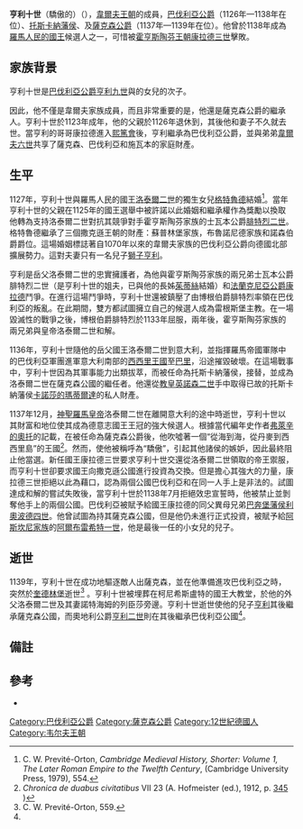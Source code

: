 '''亨利十世'''（驕傲的）（{{bd|約1108年|？|1139年|10月20日|catIdx=H}}），[[韋爾夫家族|韋爾夫王朝]]的成員，[[巴伐利亞公爵|巴伐利亞公爵]]（1126年—1138年在位）、[[托斯卡納統治者列表|托斯卡納藩侯]]、{{link-en|斯波萊托公爵|Duke of Spoleto}}及[[薩克森公爵列表|薩克森公爵]]（1137年—1139年在位）。他曾於1138年成為[[羅馬人民的國王|羅馬人民的國王]]候選人之一，可惜被[[霍亨斯陶芬王朝|霍亨斯陶芬王朝]][[康拉德三世_(德意志)|康拉德三世]]擊敗。

==家族背景==
亨利十世是[[亨利九世_(巴伐利亞)|巴伐利亞公爵亨利九世]]與{{link-en|馬格努斯 (薩克森公爵)|Magnus, Duke of Saxony|薩克森公爵馬格努斯}}的女兒{{link-en|沃爾夫希爾德 (薩克森)|Wulfhilde of Saxony|沃爾夫希爾德}}的次子。

因此，他不僅是韋爾夫家族成員，而且非常重要的是，他還是薩克森公爵的繼承人。亨利十世於1123年成年，他的父親於1126年退休到{{link-en|溫加滕修道院|Weingarten Abbey}}，其後他和妻子不久就去世。當亨利的哥哥康拉德進入[[熙篤會|熙篤會]]後，亨利繼承為巴伐利亞公爵，並與弟弟[[韋爾夫六世|韋爾夫六世]]共享了薩克森、巴伐利亞和施瓦本的家庭財產{{sfn|Chisholm|1911|p=293}}。

==生平==
1127年，亨利十世與羅馬人民的國王[[洛泰爾二世_(神聖羅馬帝國)|洛泰爾二世]]的獨生女兒[[敘普林根堡的格特魯德|格特魯德]]結婚<ref>C. W. Previté-Orton, ''Cambridge Medieval History, Shorter: Volume 1, The Later Roman Empire to the Twelfth Century'', (Cambridge University Press, 1979), 554.</ref>。當年亨利十世的父親在1125年的國王選舉中被許諾以此婚姻和繼承權作為獎勵以換取他轉為支持洛泰爾二世對抗其競爭對手霍亨斯陶芬家族的士瓦本公爵[[腓特烈二世_(士瓦本)|腓特烈二世]]。格特魯德繼承了三個撒克遜王朝的財產：蘇普林堡家族，布魯諾尼德家族和諾森伯爵爵位。這場婚姻標誌著自1070年以來的韋爾夫家族的巴伐利亞公爵向德國北部擴展勢力。這對夫妻只有一名兒子[[獅子亨利|獅子亨利]]。

亨利是岳父洛泰爾二世的忠實擁護者，為他與霍亨斯陶芬家族的兩兄弟士瓦本公爵腓特烈二世（是亨利十世的姐夫，已與他的長姊[[巴伐利亞的茱蒂絲_(1100-1130)|茱蒂絲]]結婚）和[[康拉德三世_(德意志)|法蘭克尼亞公爵康拉德]]鬥爭。在進行這場鬥爭時，亨利十世還被鎮壓了由博根伯爵腓特烈率領在巴伐利亞的叛亂。在此期間，雙方都試圖擁立自己的候選人成為雷根斯堡主教。在一場毀滅性的戰爭之後，博根伯爵腓特烈於1133年屈服，兩年後，霍亨斯陶芬家族的兩兄弟與皇帝洛泰爾二世和解{{sfn|Chisholm|1911|p=293}}。

1136年，亨利十世隨他的岳父國王洛泰爾二世到意大利，並指揮羅馬帝國軍隊中的巴伐利亞軍團進軍意大利南部的[[西西里王國|西西里王國]]至[[巴里|巴里]]，沿途摧毀破壞。在這場戰事中，亨利十世因為其軍事能力出類拔萃，而被任命為托斯卡納藩侯，接替{{link-en|伊斯特里亞藩侯恩格爾伯特三世|Engelbert III, Margrave of Istria|恩格爾伯特}}，並成為洛泰爾二世在薩克森公國的繼任者。他還從[[教皇|教皇]][[英諾森二世|英諾森二世]]手中取得已故的托斯卡納藩侯[[卡諾莎的瑪蒂爾達|卡諾莎的瑪蒂爾達]]的私人財產。

1137年12月，[[神聖羅馬皇帝|神聖羅馬皇帝]]洛泰爾二世在離開意大利的途中時逝世，亨利十世以其財富和地位使其成為德意志國王王冠的強大候選人。根據當代編年史作者[[弗萊辛的奧托|弗萊辛的奧托]]的記載，在被任命為薩克森公爵後，他吹噓著一個“從海到海，從丹麥到西西里島”的王國<ref>''Chronica de duabus civitatibus'' VII 23 (A. Hofmeister (ed.), 1912, p. [http://www.dmgh.de/de/fs1/object/goToPage/bsb00000746.html?pageNo=345 345] {{Wayback|url=http://www.dmgh.de/de/fs1/object/goToPage/bsb00000746.html?pageNo=345 |date=20160828233534 }})</ref>。然而，使他被稱呼為“驕傲”，引起其他諸侯的嫉妒，因此最終阻止他當選。新任國王康拉德三世要求亨利十世交還從洛泰爾二世領取的帝王禦服，而亨利十世卻要求國王向撒克遜公國進行投資為交換。但是擔心其強大的力量，康拉德三世拒絕以此為藉口，認為兩個公國巴伐利亞和在同一人手上是非法的{{sfn|Chisholm|1911|p=293}}。試圖達成和解的嘗試失敗後，當亨利十世於1138年7月拒絕效忠宣誓時，他被禁止並剝奪他手上的兩個公國。巴伐利亞被賦予給國王康拉德的同父異母兄弟[[巴奔堡王朝|巴奔堡藩侯]][[利奧波德四世_(奧地利)|利奧波德四世]]。他曾試圖為持其薩克森公國，但是他仍未進行正式投資，被賦予給[[阿斯坎尼家族|阿斯坎尼家族]]的[[阿爾布雷希特一世_(勃蘭登堡)|阿爾布雷希特一世]]，他是最後一任{{link-en|比隆家族|Billung}}{{link-en|馬格努斯 (薩克森)|Magnus, Duke of Saxony|薩克森公爵馬格努斯}}的小女兒{{link-en|埃利卡 (薩克森)|Eilika of Saxony|薩克森的埃利卡}}的兒子。

==逝世==
1139年，亨利十世在成功地驅逐敵人出薩克森，並在他準備進攻巴伐利亞之時，突然於[[奎德林堡|奎德林堡]]逝世<ref name="Previté-Orton559">C. W. Previté-Orton, 559.</ref> 。亨利十世被埋葬在柯尼希斯盧特的國王大教堂，於他的外父洛泰爾二世及其妻諾特海姆的列臣莎旁邊。亨利十世逝世使他的兒子[[獅子亨利|亨利]]其後繼承薩克森公國，而奧地利公爵[[亨利二世_(奧地利)|亨利二世]]則在其後繼承巴伐利亞公國<ref name="Previté-Orton559" />。

==備註==
<References/>

==參考==
*{{EB1911|wstitle=Henry "The Proud"|volume=13|pages=293–294}}


{{S-start}}
{{s-hou|[[韋爾夫家族|韋爾夫王朝]]||約1108年|1139年|10月20日}}
{{S-reg}}
{{s-before|[[洛泰爾二世_(神聖羅馬帝國)|洛泰爾二世]]}}
{{s-title|[[薩克森公爵列表|薩克森公爵]]|1137年—1139年}}
{{s-after|[[阿爾布雷希特一世_(勃蘭登堡)|大熊阿爾布雷希特一世]]}}
{{s-before|[[亨利九世_(巴伐利亞)|巴伐利亞公爵亨利九世]]}}
{{s-title|[[巴伐利亞公爵|巴伐利亞公爵]]|1126年—1138年}}
{{s-after|[[利奧波德四世_(奧地利)|利奧波德]]}}
{{s-before|{{link-en|伊斯特里亞藩侯恩格爾伯特三世|Engelbert III, Margrave of Istria|恩格爾伯特}}}}
{{s-title|[[托斯卡納統治者列表|托斯卡納藩侯]]<br>{{link-en|斯波萊托公爵|Duke of Spoleto}}|1137年—1139年}}
{{s-after|{{link-en|阿特姆斯的烏爾里希|Ulrich of Attems|烏爾里希}}}}
{{end box}}

{{Authority control}}

[[Category:巴伐利亞公爵|Category:巴伐利亞公爵]]
[[Category:薩克森公爵|Category:薩克森公爵]]
[[Category:12世紀德國人|Category:12世紀德國人]]
[[Category:韦尔夫王朝|Category:韦尔夫王朝]]